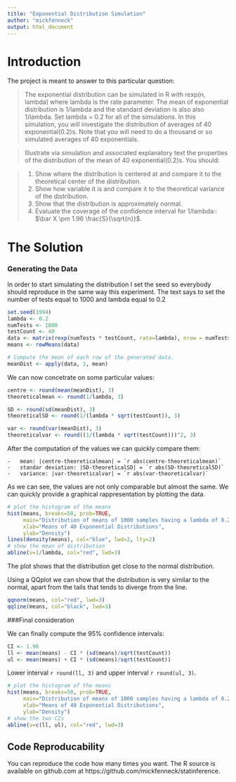 ```yaml
---
title: "Exponential Distribution Simulation"
author: "mickfenneck"
output: html_document
---
```




Introduction
========

The project is meant to answer to this particular question:

> The exponential distribution can be simulated in R with rexp(n, lambda) where lambda is the rate parameter. The mean of exponential distribution is 1/lambda and the standard deviation is also also 1/lambda. Set lambda = 0.2 for all of the simulations. In this simulation, you will investigate the distribution of averages of 40 exponential(0.2)s. Note that you will need to do a thousand or so simulated averages of 40 exponentials.

> Illustrate via simulation and associated explanatory text the properties of the distribution of the mean of 40 exponential(0.2)s.
You should:

> 1. Show where the distribution is centered at and compare it to the theoretical center of the distribution.
> 2. Show how variable it is and compare it to the theoretical variance of the distribution.
> 3. Show that the distribution is approximately normal.
> 4. Evaluate the coverage of the confidence interval for 1/lambda:: $\bar X \pm 1.96 \frac{S}{\sqrt{n}}$.

The Solution
========
### Generating the Data

In order to start simulating the distribution I set the seed so everybody should reproduce in the same way this experiment.
The text says to set the number of tests equal to 1000 and lambda equal to 0.2

```r
set.seed(1994)
lambda <- 0.2
numTests <- 1000
testCount <- 40
data <- matrix(rexp(numTests * testCount, rate=lambda), nrow = numTests)
means <- rowMeans(data)

# Compute the mean of each row of the generated data.
meanDist <- apply(data, 1, mean)
```

We can now concetrate on some particular values:


```r
centre <- round(mean(meanDist), 3)
theoreticalmean <- round(1/lambda, 3)

SD <- round(sd(meanDist), 3)
theoreticalSD <- round(1/(lambda * sqrt(testCount)), 3)

var <- round(var(meanDist), 3)
theoreticalvar <- round((1/(lambda * sqrt(testCount)))^2, 3)
```
After the computation of the values we can quickly compare them:

    -   mean: |centre-theoreticalmean| = `r abs(centre-theoreticalmean)`
    -   standar deviation: |SD-theoreticalSD| = `r abs(SD-theoreticalSD)`
    -   variance: |var-theoreticalvar| = `r abs(var-theoreticalvar)`


As we can see, the values are not only comparable but almost the same.
We can quickly provide a graphical rappresentation by plotting the data.

```r
# plot the histogram of the means
hist(means, breaks=50, prob=TRUE,
     main="Distribution of means of 1000 samples having a lambda of 0.2",
     xlab="Means of 40 Exponential Distributions",
     ylab="Density")
lines(density(means), col="blue", lwd=2, lty=2)
# show the mean of distribution
abline(v=1/lambda, col="red", lwd=3)
```

The plot shows that the distribution get close to the normal distribution. 

Using a QQplot we can show that the distribution is very similar to the normal, apart from the tails that tends to diverge from the line.

```r
qqnorm(means, col="red", lwd=3)
qqline(means, col="black", lwd=3)
```

###Final consideration

We can finally compute the 95% confidence intervals:

```r
CI <- 1.96
ll <- mean(means) - CI * (sd(means)/sqrt(testCount))
ul <- mean(means) + CI * (sd(means)/sqrt(testCount))
```

Lower interval ```r round(ll, 3)``` and upper interval  ```r round(ul, 3)```. 

```r
# plot the histogram of the means
hist(means, breaks=50, prob=TRUE,
     main="Distribution of means of 1000 samples having a lambda of 0.2",
     xlab="Means of 40 Exponential Distributions",
     ylab="Density")
# show the two CIs
abline(v=c(ll, ul), col="red", lwd=3)
```

## Code Reproducability

You can reproduce the code how many times you want. The R source is available on github.com at https://github.com/mickfenneck/statinference.